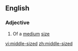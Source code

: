 ==English==

===Adjective===
{{en-adj|-|head=[[middle]]-[[sized]]}}

# Of a [[medium]] [[size]]

[[vi:middle-sized]]
[[zh:middle-sized]]